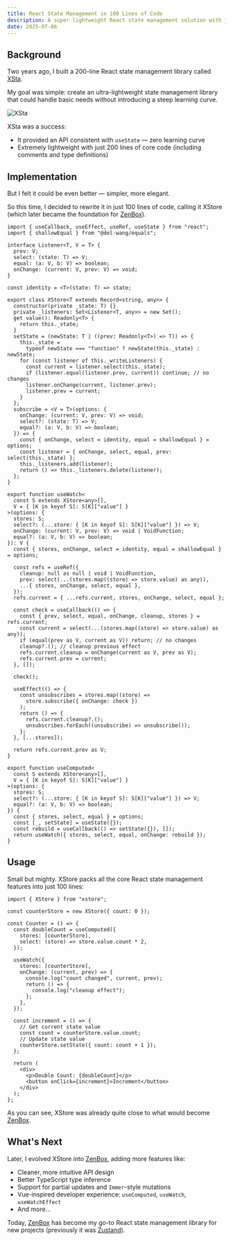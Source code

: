 ```yaml
---
title: React State Management in 100 Lines of Code
description: A super lightweight React state management solution with just 100 lines of core code
date: 2025-07-06
---
```


## Background

Two years ago, I built a 200-line React state management library called [XSta](https://github.com/idootop/xsta).

My goal was simple: create an ultra-lightweight state management library that could handle basic needs without introducing a steep learning curve.

![XSta](/images/xsta.webp)

XSta was a success:

- It provided an API consistent with `useState` — zero learning curve
- Extremely lightweight with just 200 lines of core code (including comments and type definitions)

## Implementation

But I felt it could be even better — simpler, more elegant.

So this time, I decided to rewrite it in just 100 lines of code, calling it XStore (which later became the foundation for [ZenBox](https://github.com/idootop/ZenBox)).

```tsx lineNumbers
import { useCallback, useEffect, useRef, useState } from "react";
import { shallowEqual } from "@del-wang/equals";

interface Listener<T, V = T> {
  prev: V;
  select: (state: T) => V;
  equal: (a: V, b: V) => boolean;
  onChange: (current: V, prev: V) => void;
}

const identity = <T>(state: T) => state;

export class XStore<T extends Record<string, any>> {
  constructor(private _state: T) {}
  private _listeners: Set<Listener<T, any>> = new Set();
  get value(): Readonly<T> {
    return this._state;
  }
  setState = (newState: T | ((prev: Readonly<T>) => T)) => {
    this._state =
      typeof newState === "function" ? newState(this._state) : newState;
    for (const listener of this._writeListeners) {
      const current = listener.select(this._state);
      if (listener.equal(listener.prev, current)) continue; // no changes
      listener.onChange(current, listener.prev);
      listener.prev = current;
    }
  };
  subscribe = <V = T>(options: {
    onChange: (current: V, prev: V) => void;
    select?: (state: T) => V;
    equal?: (a: V, b: V) => boolean;
  }) => {
    const { onChange, select = identity, equal = shallowEqual } = options;
    const listener = { onChange, select, equal, prev: select(this._state) };
    this._listeners.add(listener);
    return () => this._listeners.delete(listener);
  };
}

export function useWatch<
  const S extends XStore<any>[],
  V = { [K in keyof S]: S[K]["value"] }
>(options: {
  stores: S;
  select?: (...store: { [K in keyof S]: S[K]["value"] }) => V;
  onChange: (current: V, prev: V) => void | VoidFunction;
  equal?: (a: V, b: V) => boolean;
}): V {
  const { stores, onChange, select = identity, equal = shallowEqual } = options;

  const refs = useRef({
    cleanup: null as null | void | VoidFunction,
    prev: select(...(stores.map((store) => store.value) as any)),
    ...{ stores, onChange, select, equal },
  });
  refs.current = { ...refs.current, stores, onChange, select, equal };

  const check = useCallback(() => {
    const { prev, select, equal, onChange, cleanup, stores } = refs.current;
    const current = select(...(stores.map((store) => store.value) as any));
    if (equal(prev as V, current as V)) return; // no changes
    cleanup?.(); // cleanup previous effect
    refs.current.cleanup = onChange(current as V, prev as V);
    refs.current.prev = current;
  }, []);

  check();

  useEffect(() => {
    const unsubscribes = stores.map((store) =>
      store.subscribe({ onChange: check })
    );
    return () => {
      refs.current.cleanup?.();
      unsubscribes.forEach((unsubscribe) => unsubscribe());
    };
  }, [...stores]);

  return refs.current.prev as V;
}

export function useComputed<
  const S extends XStore<any>[],
  V = { [K in keyof S]: S[K]["value"] }
>(options: {
  stores: S;
  select?: (...store: { [K in keyof S]: S[K]["value"] }) => V;
  equal?: (a: V, b: V) => boolean;
}) {
  const { stores, select, equal } = options;
  const [_, setState] = useState({});
  const rebuild = useCallback(() => setState({}), []);
  return useWatch({ stores, select, equal, onChange: rebuild });
}
```

## Usage

Small but mighty. XStore packs all the core React state management features into just 100 lines:

```tsx
import { XStore } from "xstore";

const counterStore = new XStore({ count: 0 });

const Counter = () => {
  const doubleCount = useComputed({
    stores: [counterStore],
    select: (store) => store.value.count * 2,
  });

  useWatch({
    stores: [counterStore],
    onChange: (current, prev) => {
      console.log("count changed", current, prev);
      return () => {
        console.log("cleanup effect");
      };
    },
  });
  
  const increment = () => {
    // Get current state value
    const count = counterStore.value.count;
    // Update state value
    counterStore.setState({ count: count + 1 });
  };

  return (
    <div>
      <p>Double Count: {doubleCount}</p>
      <button onClick={increment}>Increment</button>
    </div>
  );
};
```

As you can see, XStore was already quite close to what would become [ZenBox](https://github.com/idootop/ZenBox).

## What's Next

Later, I evolved XStore into [ZenBox](https://github.com/idootop/ZenBox), adding more features like:

- Cleaner, more intuitive API design
- Better TypeScript type inference
- Support for partial updates and `Immer`-style mutations
- Vue-inspired developer experience: `useComputed`, `useWatch`, `useWatchEffect`
- And more...

Today, [ZenBox](https://github.com/idootop/ZenBox) has become my go-to React state management library for new projects (previously it was [Zustand](https://github.com/pmndrs/zustand)).
